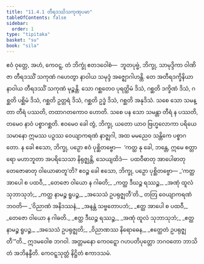 ```yaml
---
title: "11.4.1 တီရဒဿိသကုဏုပမာ"
tableOfContents: false
sidebar:
  order: 1
type: "tipitaka"
basket: "su"
book: "sila"
---
```



<DynamicBreadcrumb />

<Division number="497" book="sila">

<Paragraph number="857" book="sila">
ဧဝံ ဝုတ္တေ, အဟံ, ကေဝဋ္ဋ, တံ ဘိက္ခုံ ဧတဒဝေါစံ—  ဘူတပုဗ္ဗံ, ဘိက္ခု, သာမုဒ္ဒိကာ ဝါဏိဇာ တီရဒဿိံ သကုဏံ ဂဟေတွာ နာဝါယ သမုဒ္ဒံ အဇ္ဈောဂါဟန္တိ. တေ အတီရဒက္ခိနိယာ နာဝါယ တီရဒဿိံ သကုဏံ မုဉ္စန္တိ. သော ဂစ္ဆတေဝ ပုရတ္ထိမံ ဒိသံ, ဂစ္ဆတိ ဒက္ခိဏံ ဒိသံ, ဂစ္ဆတိ ပစ္ဆိမံ ဒိသံ, ဂစ္ဆတိ ဥတ္တရံ ဒိသံ, ဂစ္ဆတိ ဥဒ္ဓံ ဒိသံ, ဂစ္ဆတိ အနုဒိသံ. သစေ သော သမန္တာ တီရံ ပဿတိ, တထာဂတကောဝ ဟောတိ. သစေ ပန သော သမန္တာ တီရံ န ပဿတိ, တမေဝ နာဝံ ပစ္စာဂစ္ဆတိ. ဧဝမေဝ ခေါ တွံ, ဘိက္ခု, ယတော ယာဝ ဗြဟ္မလောကာ ပရိယေသမာနော ဣမဿ ပဉှဿ ဝေယျာကရဏံ နာဇ္ဈဂါ, အထ မမညေဝ သန္တိကေ ပစ္စာဂတော. န ခေါ ဧသော, ဘိက္ခု, ပဉှော ဧဝံ ပုစ္ဆိတဗ္ဗော—  ‘ကတ္ထ နု ခေါ, ဘန္တေ, ဣမေ စတ္တာရော မဟာဘူတာ အပရိသေသာ နိရုဇ္ဈန္တိ, သေယျထိဒံ—  ပထဝီဓာတု အာပေါဓာတု တေဇောဓာတု ဝါယောဓာတူ’တိ?
</Paragraph>

</Division>
<Division number="498" book="sila">

<Paragraph number="858" book="sila">
ဧဝဉ္စ ခေါ ဧသော, ဘိက္ခု, ပဉှော ပုစ္ဆိတဗ္ဗော—
</Paragraph>

<Paragraph number="859" type="verses" book="sila">
_‘ကတ္ထ အာပေါ စ ပထဝီ,_  
_တေဇော ဝါယော န ဂါဓတိ;_  
_ကတ္ထ ဒီဃဉ္စ ရဿဉ္စ,_  
_အဏုံ ထူလံ သုဘာသုဘံ;_  
_ကတ္ထ နာမဉ္စ ရူပဉ္စ,_  
_အသေသံ ဥပရုဇ္ဈတီ’တိ._  

</Paragraph>

</Division>
<Division number="499" book="sila">

<Paragraph number="860" book="sila">
တတြ ဝေယျာကရဏံ ဘဝတိ—
</Paragraph>

<Paragraph number="861" type="verses" book="sila">
_‘ဝိညာဏံ အနိဒဿနံ,_  
_အနန္တံ သဗ္ဗတောပဘံ;_  
_ဧတ္ထ အာပေါ စ ပထဝီ,_  
_တေဇော ဝါယော န ဂါဓတိ._  

</Paragraph>

<Paragraph number="862" type="verses" book="sila">
_ဧတ္ထ ဒီဃဉ္စ ရဿဉ္စ,_  
_အဏုံ ထူလံ သုဘာသုဘံ;_  
_ဧတ္ထ နာမဉ္စ ရူပဉ္စ,_  
_အသေသံ ဥပရုဇ္ဈတိ;_  
_ဝိညာဏဿ နိရောဓေန,_  
_ဧတ္ထေတံ ဥပရုဇ္ဈတီ’”တိ._  

</Paragraph>

</Division>
<Division number="500" book="sila">

<Paragraph number="863" book="sila">
ဣဒမဝေါစ ဘဂဝါ. အတ္တမနော ကေဝဋ္ဋော ဂဟပတိပုတ္တော ဘဂဝတော ဘာသိတံ အဘိနန္ဒီတိ.

</Paragraph>
</Division>

<Paragraph number="864" type="center" book="sila">
ကေဝဋ္ဋသုတ္တံ နိဋ္ဌိတံ ဧကာဒသမံ.
</Paragraph>